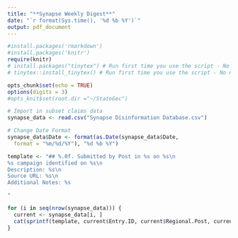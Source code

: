 ```yaml
---
title: "**Synapse Weekly Digest**"
date: "`r format(Sys.time(), '%d %b %Y')`"
output: pdf_document
---
```


```r
#install.packages('rmarkdown')
#install.packages('knitr')
require(knitr)
# install.packages("tinytex") # Run first time you use the script - No need after. 
# tinytex::install_tinytex() # Run first time you use the script - No need after. 

opts_chunk$set(echo = TRUE)
options(digits = 3)
#opts_knit$set(root.dir ="~/StateGec")
```

```r
# Import in subset claims data 
synapse_data <- read.csv("Synapse Disinformation Database.csv")

```

```r
# Change Date Format
synapse_data$Date <- format(as.Date(synapse_data$Date,
  format = "%m/%d/%Y"), "%d %b %Y")

```


```r
template <- "## %.0f. Submitted by Post in %s on %s\n
%s campaign identified on %s\n
Description: %s\n
Source URL: %s\n
Additional Notes: %s

" 

for (i in seq(nrow(synapse_data))) {
  current <- synapse_data[i, ]
  cat(sprintf(template, current$Entry.ID, current$Regional.Post, current$Date, current$Media, current$Platform, current$Description, current$Source...URL, current$Notes))
}
```